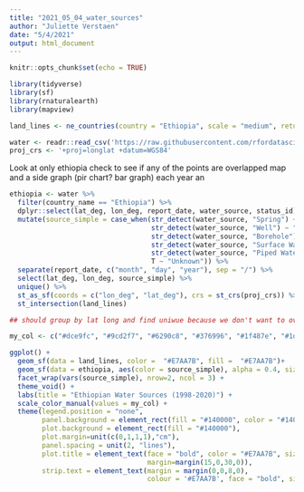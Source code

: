 ```yaml
---
title: "2021_05_04_water_sources"
author: "Juliette Verstaen"
date: "5/4/2021"
output: html_document
---
```


```r
knitr::opts_chunk$set(echo = TRUE)

library(tidyverse)
library(sf)
library(rnaturalearth)
library(mapview)

land_lines <- ne_countries(country = "Ethiopia", scale = "medium", returnclass = "sf")

water <- readr::read_csv('https://raw.githubusercontent.com/rfordatascience/tidytuesday/master/data/2021/2021-05-04/water.csv')
proj_crs <- '+proj=longlat +datum=WGS84'

```

Look at only ethiopia
check to see if any of the points are overlapped
map and a side graph (pir chart? bar graph) each year an

```r

ethiopia <- water %>% 
  filter(country_name == "Ethiopia") %>% 
  dplyr::select(lat_deg, lon_deg, report_date, water_source, status_id) %>% 
  mutate(source_simple = case_when(str_detect(water_source, "Spring") ~ "Spring",
                                   str_detect(water_source, "Well") ~ "Well",
                                   str_detect(water_source, "Borehole") ~ "Borehole",
                                   str_detect(water_source, "Surface Water") ~ "Surface",
                                   str_detect(water_source, "Piped Water") ~ "Piped",
                                   T ~ "Unknown")) %>% 
  separate(report_date, c("month", "day", "year"), sep = "/") %>% 
  select(lat_deg, lon_deg, source_simple) %>% 
  unique() %>% 
  st_as_sf(coords = c("lon_deg", "lat_deg"), crs = st_crs(proj_crs)) %>% 
  st_intersection(land_lines)

## should group by lat long and find uniwue because we don't want to overrepresent sites that are sampled multiple times

my_col <- c("#dce9fc", "#9cd2f7", "#6290c8", "#376996", "#1f487e", "#1d3461")

ggplot() +
  geom_sf(data = land_lines, color =  "#E7AA7B", fill =  "#E7AA7B")+
  geom_sf(data = ethiopia, aes(color = source_simple), alpha = 0.4, size = 0.5) + 
  facet_wrap(vars(source_simple), nrow=2, ncol = 3) +
  theme_void() +
  labs(title = "Ethiopian Water Sources (1998-2020)") +
  scale_color_manual(values = my_col) +
  theme(legend.position = "none",
        panel.background = element_rect(fill = "#140000", color = "#140000"),
        plot.background = element_rect(fill = "#140000"),
        plot.margin=unit(c(0,1,1,1),"cm"),
        panel.spacing = unit(2, "lines"),
        plot.title = element_text(face = "bold", color = "#E7AA7B", size = 20, hjust = 0.5,
                                  margin=margin(15,0,30,0)),
        strip.text = element_text(margin = margin(0,0,8,0),
                                  colour = '#E7AA7B', face = "bold", size = 12, family = "Helvetica"))



```

